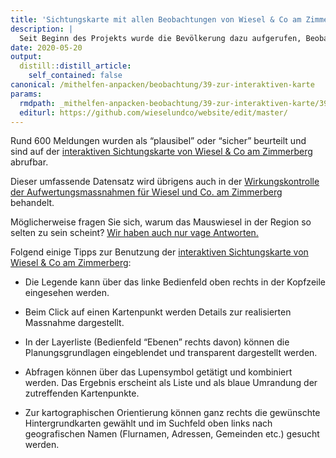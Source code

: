 ```yaml
---
title: 'Sichtungskarte mit allen Beobachtungen von Wiesel & Co am Zimmerberg'
description: |
  Seit Beginn des Projekts wurde die Bevölkerung dazu aufgerufen, Beobachtungen von Kleinraubtieren zu melden. Meldungen wurden via das projekteigene Webtool, ein Faltblatt sowie per Mail oder auch mündlich aufgenommen. Die Beobachtungsmeldungen wurden in der Folge verifiziert und auf der Webkarte veröffentlicht. 
date: 2020-05-20
output:
  distill::distill_article:
    self_contained: false
canonical: /mithelfen-anpacken/beobachtung/39-zur-interaktiven-karte
params:
  rmdpath: _mithelfen-anpacken-beobachtung/39-zur-interaktiven-karte/39-zur-interaktiven-karte.Rmd
  editurl: https://github.com/wieselundco/website/edit/master/
---
```


Rund 600 Meldungen wurden als “plausibel” oder “sicher” beurteilt und sind auf der <a href="http://gis.lsfm.zhaw.ch/portal/apps/webappviewer/index.html?id=ab36b8f1202244b7bdcc860e06be2270" target="_blank">interaktiven Sichtungskarte von Wiesel & Co am Zimmerberg</a> abrufbar.

Dieser umfassende Datensatz wird übrigens auch in der <a href="http://erfolgskontrolle.wieselundco.ch/" target="_blank">Wirkungskontrolle der Aufwertungsmassnahmen für Wiesel und Co. am Zimmerberg</a> behandelt. 

Möglicherweise fragen Sie sich, warum das Mauswiesel in der Region so selten zu sein scheint?  [Wir haben auch nur vage Antworten.](21-Plakat Mauswiesel Erfassung_2021.pdf)

Folgend einige Tipps zur Benutzung der <a href="http://gis.lsfm.zhaw.ch/portal/apps/webappviewer/index.html?id=ab36b8f1202244b7bdcc860e06be2270" target="_blank">interaktiven Sichtungskarte von Wiesel & Co am Zimmerberg</a>:

- Die Legende kann über das linke Bedienfeld oben rechts in der Kopfzeile eingesehen werden.

- Beim Click auf einen Kartenpunkt werden Details zur realisierten Massnahme dargestellt.

- In der Layerliste (Bedienfeld "Ebenen" rechts davon) können die Planungsgrundlagen eingeblendet und transparent dargestellt werden.

- Abfragen können über das Lupensymbol getätigt und kombiniert werden. Das Ergebnis erscheint als Liste und als blaue Umrandung der zutreffenden Kartenpunkte.

- Zur kartographischen Orientierung können ganz rechts die gewünschte Hintergrundkarten gewählt und im Suchfeld oben links nach geografischen Namen (Flurnamen, Adressen, Gemeinden etc.) gesucht werden.




<!--http://wieselundco.ch/mithelfen-anpacken/beobachtung/39-zur-interaktiven-karte-->
